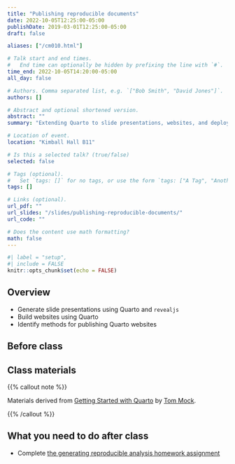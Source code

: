 ```yaml
---
title: "Publishing reproducible documents"
date: 2022-10-05T12:25:00-05:00
publishDate: 2019-03-01T12:25:00-05:00
draft: false

aliases: ["/cm010.html"]

# Talk start and end times.
#   End time can optionally be hidden by prefixing the line with `#`.
time_end: 2022-10-05T14:20:00-05:00
all_day: false

# Authors. Comma separated list, e.g. `["Bob Smith", "David Jones"]`.
authors: []

# Abstract and optional shortened version.
abstract: ""
summary: "Extending Quarto to slide presentations, websites, and deploying online."

# Location of event.
location: "Kimball Hall B11"

# Is this a selected talk? (true/false)
selected: false

# Tags (optional).
#   Set `tags: []` for no tags, or use the form `tags: ["A Tag", "Another Tag"]` for one or more tags.
tags: []

# Links (optional).
url_pdf: ""
url_slides: "/slides/publishing-reproducible-documents/"
url_code: ""

# Does the content use math formatting?
math: false
---
```


```r
#| label = "setup",
#| include = FALSE
knitr::opts_chunk$set(echo = FALSE)
```

## Overview

- Generate slide presentations using Quarto and `revealjs`
- Build websites using Quarto
- Identify methods for publishing Quarto websites

## Before class


## Class materials

{{% callout note %}}

Materials derived from [Getting Started with Quarto](https://rstudio-conf-2022.github.io/get-started-quarto/) by [Tom Mock](https://themockup.blog/).

{{% /callout %}}

## What you need to do after class

- Complete [the generating reproducible analysis homework assignment](/homework/reproducible-research/)
